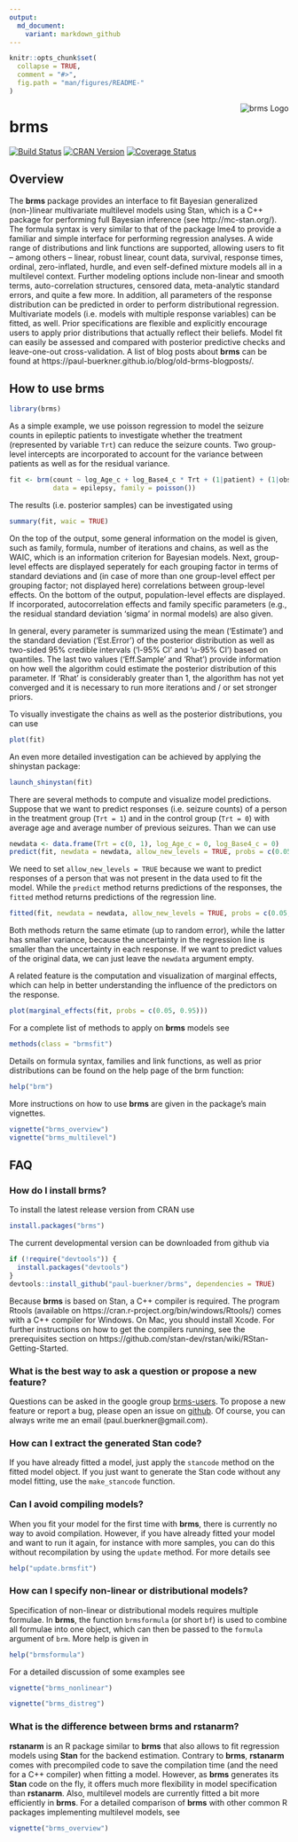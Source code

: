 ```yaml
---
output:
  md_document:
    variant: markdown_github
---
```


<!-- README.md is generated from README.Rmd. Please edit that file -->

```r
knitr::opts_chunk$set(
  collapse = TRUE,
  comment = "#>",
  fig.path = "man/figures/README-"
)
```

<img src="man/figures/brms.png" align="right" alt="brms Logo"/>

# brms 

[![Build Status](https://travis-ci.org/paul-buerkner/brms.svg?branch=master)](https://travis-ci.org/paul-buerkner/brms)
[![CRAN Version](http://www.r-pkg.org/badges/version/brms)](https://cran.r-project.org/package=brms)
[![Coverage Status](https://codecov.io/github/paul-buerkner/brms/coverage.svg?branch=master)](https://codecov.io/github/paul-buerkner/brms?branch=master) 


## Overview

The **brms** package provides an interface to fit Bayesian generalized (non-)linear multivariate multilevel models using Stan, which is a C++ package for performing full Bayesian inference (see http://mc-stan.org/). The formula syntax is very similar to that of the package lme4 to provide a familiar and simple interface for performing regression analyses. A wide range of distributions and link functions are supported, allowing users to fit -- among others -- linear, robust linear, count data, survival, response times, ordinal, zero-inflated, hurdle, and even self-defined mixture models all in a multilevel context. Further modeling options include non-linear and smooth terms, auto-correlation structures, censored data, meta-analytic standard errors, and quite a few more. In addition, all parameters of the response distribution can be predicted in order to perform distributional regression. Multivariate models (i.e. models with multiple response variables) can be fitted, as well. Prior specifications are flexible and explicitly encourage users to apply prior distributions that actually reflect their beliefs. Model fit can easily be assessed and compared with posterior predictive checks and leave-one-out cross-validation. A list of blog posts about **brms** can be found at https://paul-buerkner.github.io/blog/old-brms-blogposts/.
    
<!--
```r
options(width=90)
```
-->

##  How to use brms

```r
library(brms)
```

As a simple example, we use poisson regression to model the seizure counts in epileptic patients to investigate whether the treatment (represented by variable `Trt`) can reduce the seizure counts. Two group-level intercepts are incorporated to account for the variance between patients as well as for the residual variance. 
```r
fit <- brm(count ~ log_Age_c + log_Base4_c * Trt + (1|patient) + (1|obs), 
           data = epilepsy, family = poisson())
```

The results (i.e. posterior samples) can be investigated using
```r
summary(fit, waic = TRUE) 
```

On the top of the output, some general information on the model is given, such as family, formula, number of iterations and chains, as well as the WAIC, which is an information criterion for Bayesian models. Next, group-level effects are displayed seperately for each grouping factor in terms of standard deviations and (in case of more than one group-level effect per grouping factor; not displayed here) correlations between group-level effects. On the bottom of the output, population-level effects are displayed. If incorporated, autocorrelation effects and family specific parameters (e.g., the residual standard deviation 'sigma' in normal models) are also given.

In general, every parameter is summarized using the mean ('Estimate') and the standard deviation ('Est.Error') of the posterior distribution as well as two-sided 95% credible intervals ('l-95% CI' and 'u-95% CI') based on quantiles. The last two values ('Eff.Sample' and 'Rhat') provide information on how well the algorithm could estimate the posterior distribution of this parameter. If 'Rhat' is considerably greater than 1, the algorithm has not yet converged and it is necessary to run more iterations and / or set stronger priors.

To visually investigate the chains as well as the posterior distributions, you can use
```r
plot(fit) 
``` 
An even more detailed investigation can be achieved by applying the shinystan package:
```r
launch_shinystan(fit) 
``` 

There are several methods to compute and visualize model predictions. Suppose that we want to predict responses (i.e. seizure counts) of a person in the treatment group (`Trt = 1`) and in the control group (`Trt = 0`) with average age and average number of previous seizures. Than we can use
```r
newdata <- data.frame(Trt = c(0, 1), log_Age_c = 0, log_Base4_c = 0)
predict(fit, newdata = newdata, allow_new_levels = TRUE, probs = c(0.05, 0.95))
```
We need to set `allow_new_levels = TRUE` because we want to predict responses of a person that was not present in the data used to fit the model. While the `predict` method returns predictions of the responses, the `fitted` method returns predictions of the regression line. 
```r
fitted(fit, newdata = newdata, allow_new_levels = TRUE, probs = c(0.05, 0.95))
```
Both methods return the same etimate (up to random error), while the latter has smaller variance, because the uncertainty in the regression line is smaller than the uncertainty in each response. If we want to predict values of the original data, we can just leave the `newdata` argument empty. 

A related feature is the computation and visualization of marginal effects, which can help in better  understanding the influence of the predictors on the response.
```r
plot(marginal_effects(fit, probs = c(0.05, 0.95)))
```

For a complete list of methods to apply on **brms** models see
```r
methods(class = "brmsfit") 
``` 

Details on formula syntax, families and link functions, as well as prior distributions can be found on the help page of the brm function:
```r
help("brm") 
``` 

More instructions on how to use **brms** are given in the package's main vignettes.
```r
vignette("brms_overview")
vignette("brms_multilevel")
``` 

## FAQ

### How do I install brms?

To install the latest release version from CRAN use

```r
install.packages("brms")
```

The current developmental version can be downloaded from github via

```r
if (!require("devtools")) {
  install.packages("devtools")
}
devtools::install_github("paul-buerkner/brms", dependencies = TRUE)
```

Because **brms** is based on Stan, a C++ compiler is required. The program Rtools (available on https://cran.r-project.org/bin/windows/Rtools/) comes with a C++ compiler for Windows. On Mac, you should install Xcode. For further instructions on how to get the compilers running, see the prerequisites section on https://github.com/stan-dev/rstan/wiki/RStan-Getting-Started.

### What is the best way to ask a question or propose a new feature?

Questions can be asked in the google group [brms-users](https://groups.google.com/forum/#!forum/brms-users). To propose a new feature or report a bug, please open an issue on [github](https://github.com/paul-buerkner/brms). Of course, you can always write me an email (paul.buerkner@gmail.com).

### How can I extract the generated Stan code?

If you have already fitted a model, just apply the `stancode` method on the fitted model object. If you just want to generate the Stan code without any model fitting, use the `make_stancode` function.

### Can I avoid compiling models?

When you fit your model for the first time with **brms**, there is currently no way to avoid compilation. However, if you have already fitted your model and want to run it again, for instance with more samples, you can do this without recompilation by using the `update` method. For more details see 
```r
help("update.brmsfit")
```

### How can I specify non-linear or distributional models?

Specification of non-linear or distributional models requires multiple formulae. In **brms**, the function `brmsformula` (or short `bf`) is used to combine all formulae into one object, which can then be passed to the `formula` argument of `brm`. More help is given in 
```r
help("brmsformula")
```

For a detailed discussion of some examples see 
```r
vignette("brms_nonlinear")
```

```r
vignette("brms_distreg")
```

### What is the difference between brms and rstanarm?

**rstanarm** is an R package similar to **brms** that also allows to fit regression models using **Stan** for the backend estimation. Contrary to **brms**, **rstanarm** comes with precompiled code to save the compilation time (and the need for a C++ compiler) when fitting a model. However, as **brms** generates its **Stan** code on the fly, it offers much more flexibility in model specification than **rstanarm**. Also, multilevel models are currently fitted a bit more efficiently in **brms**. For a detailed comparison of **brms** with other common R packages implementing multilevel models, see
```r
vignette("brms_overview")
```
